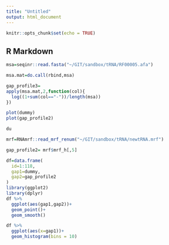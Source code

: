```yaml
---
title: "Untitled"
output: html_document
---
```


```r
knitr::opts_chunk$set(echo = TRUE)
```

## R Markdown


```r
msa=seqinr::read.fasta("~/GIT/sandbox/tRNA/RF00005.afa")

msa.mat=do.call(rbind,msa)

gap_profile3=
apply(msa.mat,2,function(col){
  log((1+sum(col=="-"))/length(msa))
})

plot(dummy)
plot(gap_profile2)
```

```r
du
```


```r
mrf=RNAmrf::read_mrf_renum("~/GIT/sandbox/tRNA/newtRNA.mrf")
```

```r
gap_profile2= mrf$mrf_h[,5]

df=data.frame(
  id=1:118,
  gap1=dummy,
  gap2=gap_profile2
)
library(ggplot2)
library(dplyr)
df %>% 
  ggplot(aes(gap1,gap2))+
  geom_point()+
  geom_smooth()
```


```r
df %>% 
  ggplot(aes(x=gap1))+
  geom_histogram(bins = 10)
```


